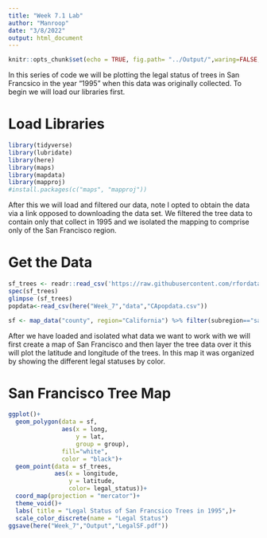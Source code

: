 ```yaml
---
title: "Week 7.1 Lab"
author: "Manroop"
date: "3/8/2022"
output: html_document
---
```


```r
knitr::opts_chunk$set(echo = TRUE, fig.path= "../Output/",waring=FALSE, message=FALSE)  
```
In this series of code we will be plotting the legal status of trees in San Francsico in the year "1995" when this data was originally collected. To begin we will load our libraries first.

# Load Libraries #
```r
library(tidyverse)
library(lubridate)
library(here)
library(maps)
library(mapdata)
library(mapproj)
#install.packages(c("maps", "mapproj"))
```

After this we will load and filtered our data, note I opted to obtain the data via a link opposed to downloading the data set. We filtered the tree data to contain only that collect in 1995 and we isolated the mapping to comprise only of the San Francisco region.

# Get the Data #
```r
sf_trees <- readr::read_csv('https://raw.githubusercontent.com/rfordatascience/tidytuesday/master/data/2020/2020-01-28/sf_trees.csv')%>% mutate(year = year(ymd(date))) %>% filter(year==1995)
spec(sf_trees)
glimpse (sf_trees)
popdata<-read_csv(here("Week_7","data","CApopdata.csv"))

sf <- map_data("county", region="California") %>% filter(subregion=="san francisco")
```
After we have loaded and isolated what data we want to work with we will first create a map of San Francisco and then layer the tree data over it this will plot the latitude and longitude of the trees. In this map it was organized by showing the different legal statuses by color. 

# San Francisco Tree Map #
```r
ggplot()+
  geom_polygon(data = sf, 
               aes(x = long, 
                   y = lat, 
                   group = group),
               fill="white",
               color = "black")+
  geom_point(data = sf_trees,
             aes(x = longitude, 
                 y = latitude,
                 color= legal_status))+
  coord_map(projection = "mercator")+
  theme_void()+
  labs( title = "Legal Status of San Francsico Trees in 1995",)+
  scale_color_discrete(name = "Legal Status")
ggsave(here("Week_7","Output","LegalSF.pdf"))

```